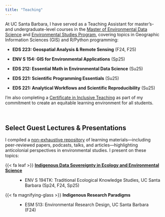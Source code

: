 ```yaml
---
title: "Teaching"
---
```


At UC Santa Barbara, I have served as a Teaching Assistant for master's- and undergraduate-level courses in the [Master of Environmental Data Science](https://bren.ucsb.edu/masters-programs/master-environmental-data-science){target="_blank"} and [Environmental Studies Program](https://es.ucsb.edu/degrees){target="_blank"}, covering topics in Geographic Information Sciences (GIS) and R/Python programming:

- **EDS 223: Geospatial Analysis & Remote Sensing** (F24, F25)

- **ENV S 154: GIS for Environmental Applications** (Sp25)

- **EDS 212: Essential Math in Environmental Data Science** (Su25)

- **EDS 221: Scientific Programming Essentials** (Su25)

- **EDS 221: Analytical Workflows and Scientific Reproducibility** (Su25)

I'm also completing a <u>Certificate in Inclusive Teaching</u> as part of my commitment to create an equitable learning environment for all students.

<!-- I obtained my [Carpentries Instructor](https://carpentries.org/){target="_blank"} certification in 2023. Most recently, I was part of the teaching team for the *R For Reproducible Scientific Analysis* workshop organized by the Institute for Tribal Environmental Professionals (ITEP) at Northern Arizona University. -->

<br>

## Select Guest Lectures & Presentations

I compiled a [non-exhaustive repository](https://avidalmeza.shinyapps.io/anticolonial-envstudies/){target="_blank"} of learning materials—including peer-reviewed papers, podcasts, talks, and articles—highlighting anticolonial perspectives in environmental studies. I present on these topics:

{{< fa leaf >}} [**Indigenous Data Sovereignty in Ecology and Environmental Science**](https://avidalmeza.github.io/data-sovereignty/#/){target="_blank"}
: - ENV S 194TK: Traditional Ecological Knowledge Studies, UC Santa Barbara (Sp24, F24, Sp25)

{{< fa magnifying-glass >}} **Indigenous Research Paradigms**
: - ESM 513: Environmental Research Design, UC Santa Barbara (F24)
